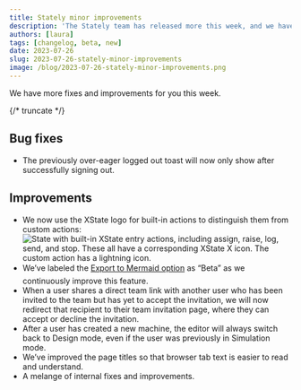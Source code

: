 ```yaml
---
title: Stately minor improvements
description: 'The Stately team has released more this week, and we have even more fixes and improvements for you.'
authors: [laura]
tags: [changelog, beta, new]
date: 2023-07-26
slug: 2023-07-26-stately-minor-improvements
image: /blog/2023-07-26-stately-minor-improvements.png
---
```


We have more fixes and improvements for you this week.

{/* truncate */}

## Bug fixes

- The previously over-eager logged out toast will now only show after successfully signing out.

## Improvements

- We now use the XState logo for built-in actions to distinguish them from custom actions:
  ![State with built-in XState entry actions, including assign, raise, log, send, and stop. These all have a corresponding XState X icon. The custom action has a lightning icon.](https://canny.io/images/15c535b6fcbcfe8213cac46cbf38947c.png)
- We’ve labeled the [Export to Mermaid option](https://feedback.stately.ai/changelog/export-to-mermaid) as “Beta” as we continuously improve this feature.
- When a user shares a direct team link with another user who has been invited to the team but has yet to accept the invitation, we will now redirect that recipient to their team invitation page, where they can accept or decline the invitation.
- After a user has created a new machine, the editor will always switch back to Design mode, even if the user was previously in Simulation mode.
- We’ve improved the page titles so that browser tab text is easier to read and understand.
- A melange of internal fixes and improvements.
